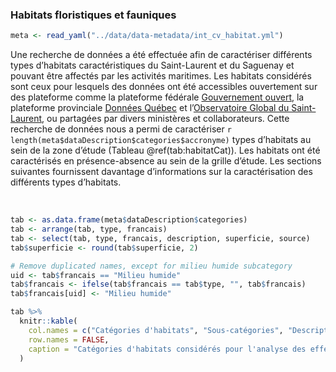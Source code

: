 ### Habitats floristiques et fauniques

```r
meta <- read_yaml("../data/data-metadata/int_cv_habitat.yml")
```

Une recherche de données a été effectuée afin de caractériser différents types d'habitats caractéristiques du Saint-Laurent et du Saguenay et pouvant être affectés par les activités maritimes. Les habitats considérés sont ceux pour lesquels des données ont été accessibles ouvertement sur des plateforme comme la plateforme fédérale [Gouvernement ouvert](https://open.canada.ca/fr), la plateforme provinciale [Données Québec](https://www.donneesquebec.ca/) et l'[Observatoire Global du Saint-Laurent](https://ogsl.ca/), ou partagées par divers ministères et collaborateurs. Cette recherche de données nous a permi de caractériser `r length(meta$dataDescription$categories$accronyme)` types d'habitats au sein de la zone d'étude (Tableau \@ref(tab:habitatCat)). Les habitats ont été caractérisés en présence-absence au sein de la grille d'étude. Les sections suivantes fournissent davantage d'informations sur la caractérisation des différents types d'habitats.



<br/>

```r
tab <- as.data.frame(meta$dataDescription$categories)
tab <- arrange(tab, type, francais)
tab <- select(tab, type, francais, description, superficie, source)
tab$superficie <- round(tab$superficie, 2)

# Remove duplicated names, except for milieu humide subcategory
uid <- tab$francais == "Milieu humide"
tab$francais <- ifelse(tab$francais == tab$type, "", tab$francais)
tab$francais[uid] <- "Milieu humide"

tab %>%
  knitr::kable(
    col.names = c("Catégories d'habitats", "Sous-catégories", "Description", "Superficie $km^2$", "Données utilisées$^*$"),
    row.names = FALSE,
    caption = "Catégories d'habitats considérés pour l'analyse des effets cumulatifs de la navigation dans le Saint-Laurent et le Saguenay et leur superficie totale dans la zone d'étude. $^*$Consultez les annexes 3 et 4 pour plus de détails sur les données utilisées."
  )
```

<br/>
